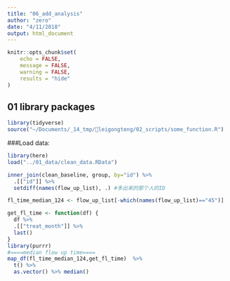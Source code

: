 ```yaml
---
title: "06_add_analysis"
author: "zero"
date: "4/11/2018"
output: html_document
---
```


```r
knitr::opts_chunk$set(
	echo = FALSE,
	message = FALSE,
	warning = FALSE,
	results = "hide"
)
```
## 01 library packages
```r
library(tidyverse)
source("~/Documents/_14_tmp/🏃leigongteng/02_scripts/some_function.R")
```

###Load data:

```r
library(here)
load("../01_data/clean_data.RData")

inner_join(clean_baseline, group, by="id") %>% 
  .[["id"]] %>% 
  setdiff(names(flow_up_list), .) #多出来的那个人的ID

fl_time_median_124 <- flow_up_list[-which(names(flow_up_list)=="45")]

get_fl_time <- function(df) {
  df %>%
  .[["treat_month"]] %>%
  last()
}
library(purrr)
#====median flow up time====
map_df(fl_time_median_124,get_fl_time)  %>% 
  t() %>% 
  as.vector() %>% median()

```


